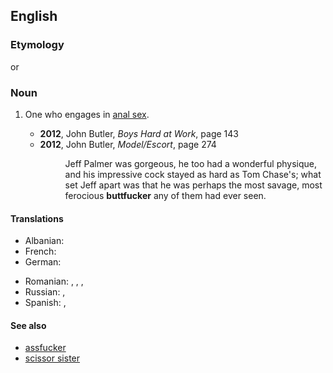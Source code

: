 ==English==

===Etymology===
{{compound|en|butt|fucker}} or {{suf|en|buttfuck|er}}

===Noun===
{{en-noun}}

# {{lb|en|North America|vulgar|pejorative}} One who engages in [[anal sex]].
#* '''2012''', John Butler, ''Boys Hard at Work'', page 143
#* '''2012''', John Butler, ''Model/Escort'', page 274
#*: Jeff Palmer was gorgeous, he too had a wonderful physique, and his impressive cock stayed as hard as Tom Chase's; what set Jeff apart was that he was perhaps the most savage, most ferocious '''buttfucker''' any of them had ever seen.

====Translations====
{{trans-top|buttfucker}}
* Albanian: {{t|sq|bythëqirë|m}}
* French: {{t+|fr|enculeur}}
* German: {{t+|de|Arschficker|m}}
{{trans-mid}}
* Romanian: {{t|ro|poponar}}, {{t|ro|curist}}, {{t|ro|găozar}}, {{t+|ro|fundaș}}
* Russian: {{t|ru|жопоёб|m}}, {{t+|ru|жо́пник|m}}
* Spanish: {{t|es|enculador|m}}, {{t|es|culeador|m}}
{{trans-bottom}}

====See also====
* [[assfucker]]
* [[scissor sister]]